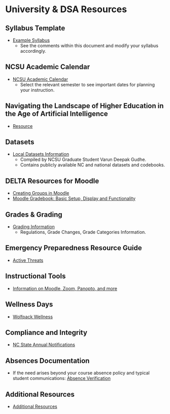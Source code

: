 # University & DSA Resources

## Syllabus Template

 - [Example Syllabus](https://docs.google.com/document/d/12w-byO3kEmP4ofI8GIuDAbXkEOA3hwqVGXz3qRbX-l4/edit?usp=sharing)
    - See the comments within this document and modify your syllabus accordingly.
    
## NCSU Academic Calendar

 - [NCSU Academic Calendar](https://studentservices.ncsu.edu/calendars/academic/)
    - Select the relevant semester to see important dates for planning your instruction.
    
## Navigating the Landscape of Higher Education in the Age of Artificial Intelligence

 - [Resource](https://provost.ncsu.edu/ofe/navigating-the-landscape-of-higher-education-in-the-age-of-artificial-intelligence/)

## Datasets

 - [Local Datasets Information](https://github.com/varundeepakgudhe/Data_Science_Academy) 
    - Compiled by NCSU Graduate Student Varun Deepak Gudhe.
    - Contains publicly available NC and national datasets and codebooks.
    
## DELTA Resources for Moodle

 - [Creating Groups in Moodle](https://ncsu.service-now.com/kb_view.do?sysparm_article=KB0020552)
 - [Moodle Gradebook: Basic Setup, Display and Functionality](https://teaching-resources.delta.ncsu.edu/moodle-gradebook/#moodle)

## Grades & Grading

 - [Grading Information](https://registrar.ncsu.edu/facultygradinginfo/)
    - Regulations, Grade Changes, Grade Categories Information.

## Emergency Preparedness Resource Guide

 - [Active Threats](https://docs.google.com/document/d/1mIo_5NfuIwv8UYRubB7fdnDF1jShu14y3uZkY0gjX1Q/edit?usp=sharing)

## Instructional Tools

 - [Information on Moodle, Zoom, Panopto, and more](https://delta.ncsu.edu/learning-technology/instructional-tools/)
 
## Wellness Days

 - [Wolfpack Wellness](https://wellness.ncsu.edu/wellness-day/)

## Compliance and Integrity

 - [NC State Annual Notifications](https://compliance.ncsu.edu/annual-notices/?utm_source=newsletter&utm_medium=email&utm_campaign=annual-campus-notifications)

## Absences Documentation

 - If the need arises beyond your course absence policy and typical student communications: [Absence Verification](https://dasa.ncsu.edu/support-and-advocacy/find-help/absence-notification/)

## Additional Resources

 - [Additional Resources](https://docs.google.com/document/d/1XHivvQ13iZ-qqvm77h7R1OTw4cIv1VwA/edit?usp=sharing&ouid=112414287104912137071&rtpof=true&sd=true)






